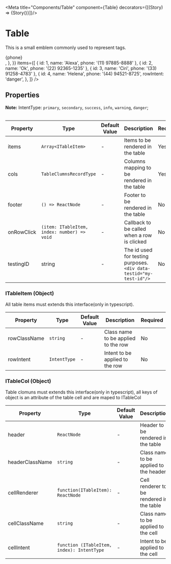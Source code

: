 
<Meta title="Components/Table" component={Table}  decorators={[(Story) => <LensProvider>{Story()}</LensProvider>]}/>

# Table

This is a small emblem commonly used to represent tags.

<Canvas>
    <Table
        cols={{
            id: {
                header: '#ID',
            },
            name: {
                header: 'Contact Name',
            },
            phone: {
                header: 'Contact Phone',
                cellRenderer: ({ phone }) => <div>{phone}&nbsp;<Icon name="BsPhone" /></div>,
            },
        }}
        items={[
            { id: 1, name: 'Alexa', phone: '(11) 97885-8888' },
            { id: 2, name: 'Ok', phone: '(22) 92365-1235' },
            { id: 3, name: 'Ciri', phone: '(33) 91258-4783' },
            { id: 4, name: 'Helena', phone: '(44) 94521-8725', rowIntent: 'danger', },
        ]}
    />
</Canvas>

## Properties

**Note:** IntentType: `primary`, `secondary`, `success`, `info`, `warning`, `danger`;

|Property|Type|Default Value|Description|Required|
|---|---|---|---|---|
|items|`Array<ITableItem>`|-|Items to be rendered in the table|Yes|
|cols|`TableClumnsRecordType`|-|Columns mapping to be rendered in the table|Yes|
|footer|`() => ReactNode`|-|Footer to be rendered in the table|No|
|onRowClick|`(item: ITableItem, index: number) => void`|-|Callback to be called when a row is clicked|No|
|testingID| string | - | The id used for testing purposes.<br/>`<div data-testid="my-test-id"/>` |No|

### ITableItem (Object)
All table items must extends this interface(only in typescript).

|Property|Type|Default Value|Description|Required|
|---|---|---|---|---|
|rowClassName|`string`|-|Class name to be applied to the row|No|
|rowIntent|`IntentType`|-|Intent to be applied to the row|No|

### ITableCol (Object)
Table clomuns must extends this interface(only in typescript), all keys of object is an attribute of the table cell and are maped to ITableCol

|Property|Type|Default Value|Description|Required|
|---|---|---|---|---|
|header|`ReactNode`|-|Header to be rendered in the table|Yes|
|headerClassName|`string`|-|Class name to be applied to the header|No|
|cellRenderer|`function(ITableItem): ReactNode`|-|Cell renderer to be rendered in the table|No|
|cellClassName|`string`|-|Class name to be applied to the cell|No|
|cellIntent|`function (ITableItem, index): IntentType`|-|Intent to be applied to the cell|No|
